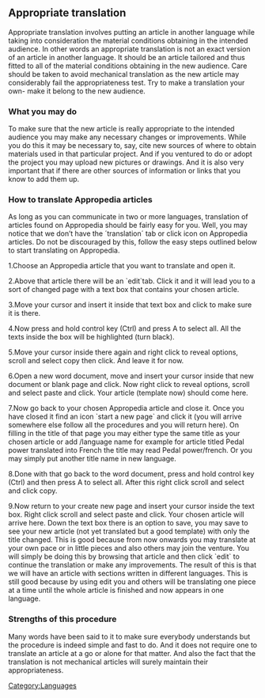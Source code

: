 ==Appropriate translation==

Appropriate translation involves putting an article in another language while taking into consideration the material conditions obtaining in the intended audience. In other words an appropriate translation is not an exact version of an article in another language. It should be an article tailored and thus fitted to all of the material conditions obtaining in the new audience. Care should be taken to avoid mechanical translation as the new article may considerably fail the appropriateness test. Try to make a translation your own- make it belong to the new audience.

===What you may do===

To make sure that the new article is really appropriate to the intended audience you may make any necessary changes or improvements. While you do this it may be necessary to, say, cite new sources of where to obtain materials used in that particular project. And if you ventured to do or adopt the project you may upload new pictures or drawings. And it is also very important that if there are other sources of information or links that you know to add them up.

===How to translate Appropedia articles===

As long as you can communicate in two or more languages, translation of articles found on Appropedia should be fairly easy for you. Well, you may notice that we don’t have the ´translation´  tab or click icon on Appropedia articles. Do not be discouraged by this, follow the easy steps outlined below to start translating on Appropedia.

1.Choose an Appropedia article that you want to translate and open it.

2.Above that article there will be an `edit`tab. Click it and it will lead you to a sort of changed page with a text box that contains your chosen article.

3.Move your cursor and insert it inside that text box and click to make sure it is there.

4.Now press and hold control key (Ctrl) and press A to select all. All the texts inside the box will be highlighted (turn black).

5.Move your cursor inside there again and right click to reveal options, scroll and select copy then click. And leave it for now.

6.Open a new word document, move and insert your cursor inside that new document or blank page and click. Now right click to reveal options, scroll and select paste and click. Your article (template now) should come here.

7.Now go back to your chosen Appropedia article and close it. Once you have closed it find an icon `start a new page` and click it (you will arrive somewhere else follow all the procedures and you will return here). On filling in the title of that page you may either type the same title as your chosen article or add /language name for example for article titled Pedal power translated into French the title may read Pedal power/french. Or you may simply put another title name in new language.

8.Done with that go back to the word document, press and hold control key (Ctrl) and then press A to select all. After this right click scroll and select and click copy.

9.Now return to your create new page and insert your cursor inside the text box. Right click scroll and select paste and click. Your chosen article will arrive here. Down the text box there is an option to save, you may save to see your new article (not yet translated but a good template) with only the title changed. This is good because from now onwards you may translate at your own pace or in little pieces and also others may join the venture. You will simply be doing this by browsing that article and then click `edit` to continue the translation or make any improvements. The result of this is that we will have an article with sections written in different languages. This is still good because by using edit you and others will be translating one piece at a time until the whole article is finished and now appears in one language.



===Strengths of this procedure===

Many words have been said to it to make sure everybody understands but the procedure is indeed simple and fast to do. And it does not require one to translate an article at a go or alone for that matter. And also the fact that the translation is not mechanical articles will surely maintain their appropriateness.

[[Category:Languages]]